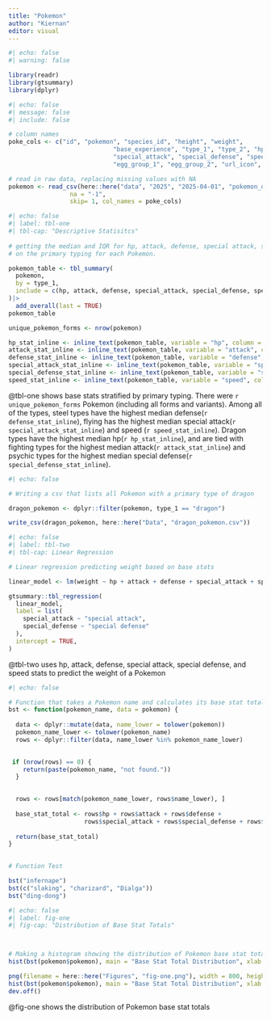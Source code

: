 ```yaml
---
title: "Pokemon"
author: "Kiernan"
editor: visual
---
```


```r
#| echo: false
#| warning: false

library(readr)
library(gtsummary)
library(dplyr)
```

```r
#| echo: false
#| message: false
#| include: false

# column names
poke_cols <- c("id", "pokemon", "species_id", "height", "weight",
							 "base_experience", "type_1", "type_2", "hp", "attack", "defense",
							 "special_attack", "special_defense", "speed", "color_1", "color_2", "color_f",   
							 "egg_group_1", "egg_group_2", "url_icon", "generation_id", "url_image")

# read in raw data, replacing missing values with NA
pokemon <- read_csv(here::here("data", "2025", "2025-04-01", "pokemon_df.csv"),
				 na = "-1",
				 skip= 1, col_names = poke_cols)
```

```r
#| echo: false
#| label: tbl-one
#| tbl-cap: "Descriptive Statisitcs"
 
# getting the median and IQR for hp, attack, defense, special attack, special defense, and sped stats based
# on the primary typing for each Pokemon.

pokemon_table <- tbl_summary(
  pokemon,
  by = type_1,
  include = c(hp, attack, defense, special_attack, special_defense, speed)
)|> 
  add_overall(last = TRUE)
pokemon_table

unique_pokemon_forms <- nrow(pokemon)

hp_stat_inline <- inline_text(pokemon_table, variable = "hp", column = "dragon", pattern = "{median}")
attack_stat_inline <- inline_text(pokemon_table, variable = "attack", column = "fighting", pattern = "{median}")
defense_stat_inline <- inline_text(pokemon_table, variable = "defense", column = "steel", pattern = "{median}")
special_attack_stat_inline <- inline_text(pokemon_table, variable = "special_attack", column = "flying", pattern = "{median}")
special_defense_stat_inline <- inline_text(pokemon_table, variable = "special_defense", column = "psychic", pattern = "{median}")
speed_stat_inline <- inline_text(pokemon_table, variable = "speed", column = "flying", pattern = "{median}")
```

@tbl-one shows base stats stratified by primary typing. There were `r unique_pokemon_forms` Pokemon (including all forms and variants). Among all of the types, steel types have the highest median defense(`r defense_stat_inline`), flying has the highest median special attack(`r special_attack_stat_inline`) and speed (`r speed_stat_inline`). Dragon types have the highest median hp(`r hp_stat_inline`), and are tied with fighting types for the highest median attack(`r attack_stat_inline`) and psychic types for the highest median special defense(`r special_defense_stat_inline`).

```r
#| echo: false

# Writing a csv that lists all Pokemon with a primary type of dragon

dragon_pokemon <- dplyr::filter(pokemon, type_1 == "dragon")

write_csv(dragon_pokemon, here::here("Data", "dragon_pokemon.csv"))

```

```r
#| echo: false
#| label: tbl-two
#| tbl-cap: Linear Regression

# Linear regression predicting weight based on base stats

linear_model <- lm(weight ~ hp + attack + defense + special_attack + special_defense + speed, data = pokemon)

gtsummary::tbl_regression(
  linear_model,
  label = list(
    special_attack ~ "special attack",
    special_defense ~ "special defense"
  ),
  intercept = TRUE,
)
```

@tbl-two uses hp, attack, defense, special attack, special defense, and speed stats to predict the weight of a Pokemon

```r
#| echo: false

# Function that takes a Pokemon name and calculates its base stat total
bst <- function(pokemon_name, data = pokemon) {
  
  data <- dplyr::mutate(data, name_lower = tolower(pokemon))
  pokemon_name_lower <- tolower(pokemon_name)
  rows <- dplyr::filter(data, name_lower %in% pokemon_name_lower)

  
 if (nrow(rows) == 0) {
    return(paste(pokemon_name, "not found."))
  }
  

  rows <- rows[match(pokemon_name_lower, rows$name_lower), ]
  
  base_stat_total <- rows$hp + rows$attack + rows$defense +
                     rows$special_attack + rows$special_defense + rows$speed
  
  return(base_stat_total) 
}  
  
```

```r
# Function Test

bst("infernape")
bst(c("slaking", "charizard", "Dialga"))
bst("ding-dong")
```

```r
#| echo: false
#| label: fig-one
#| fig-cap: "Distribution of Base Stat Totals"



# Making a histogram showing the distribution of Pokemon base stat totals
hist(bst(pokemon$pokemon), main = "Base Stat Total Distribution", xlab = "Base Stat Totals")

png(filename = here::here("Figures", "fig-one.png"), width = 800, height = 600)
hist(bst(pokemon$pokemon), main = "Base Stat Total Distribution", xlab = "Base Stat Totals")
dev.off()

```

@fig-one shows the distribution of Pokemon base stat totals
